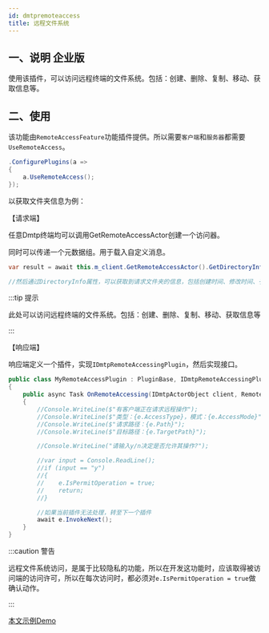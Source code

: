 ```yaml
---
id: dmtpremoteaccess
title: 远程文件系统
---
```


## 一、说明 <Tag>企业版</Tag>

使用该插件，可以访问远程终端的文件系统。包括：创建、删除、复制、移动、获取信息等。

## 二、使用

该功能由`RemoteAccessFeature`功能插件提供。所以需要`客户端`和`服务器`都需要`UseRemoteAccess`。

```csharp
.ConfigurePlugins(a =>
{
    a.UseRemoteAccess();
});
```

以获取文件夹信息为例：

【请求端】

任意Dmtp终端均可以调用GetRemoteAccessActor创建一个访问器。

同时可以传递一个元数据组。用于载入自定义消息。

```csharp
var result = await this.m_client.GetRemoteAccessActor().GetDirectoryInfoAsync("c:/新建文件夹", timeout: 30 * 1000);

//然后通过DirectoryInfo属性，可以获取到请求文件夹的信息，包括创建时间、修改时间、子文件夹、子文件等。
```

:::tip 提示

此处可以访问远程终端的文件系统。包括：创建、删除、复制、移动、获取信息等

:::  


【响应端】

响应端定义一个插件，实现`IDmtpRemoteAccessingPlugin`，然后实现接口。

```csharp
public class MyRemoteAccessPlugin : PluginBase, IDmtpRemoteAccessingPlugin
{
    public async Task OnRemoteAccessing(IDmtpActorObject client, RemoteAccessingEventArgs e)
    {
        //Console.WriteLine($"有客户端正在请求远程操作");
        //Console.WriteLine($"类型：{e.AccessType}，模式：{e.AccessMode}");
        //Console.WriteLine($"请求路径：{e.Path}");
        //Console.WriteLine($"目标路径：{e.TargetPath}");

        //Console.WriteLine("请输入y/n决定是否允许其操作?");

        //var input = Console.ReadLine();
        //if (input == "y")
        //{
        //    e.IsPermitOperation = true;
        //    return;
        //}

        //如果当前插件无法处理，转至下一个插件
        await e.InvokeNext();
    }
}
```

:::caution 警告

远程文件系统访问，是属于比较隐私的功能，所以在开发这功能时，应该取得被访问端的访问许可，所以在每次访问时，都必须对`e.IsPermitOperation = true`做确认动作。

:::  

[本文示例Demo](https://gitee.com/RRQM_Home/TouchSocket/tree/master/examples/Dmtp/RemoteAccessApp)